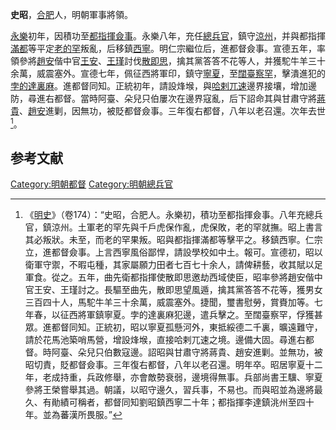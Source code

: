 '''史昭'''，[[合肥|合肥]]人，明朝軍事將領。

[[永乐_(明朝)|永樂]]初年，因積功至[[都指揮|都指揮]][[僉事|僉事]]。永樂八年，充任[[總兵官|總兵官]]，鎮守[[涼州|涼州]]，并與都指揮[[滿都|滿都]]等平定[[老的罕|老的罕]]叛亂，后移鎮[[西寧|西寧]]。明仁宗繼位后，進都督僉事。宣德五年，率領參將[[趙安_(軍事人物)|趙安]]偕中官[[王安|王安]]、[[王瑾|王瑾]]討伐[[散即思|散即思]]，擒其黨答答不花等人，并獲駝牛羊三十余萬，威震塞外。宣德七年，佩征西將軍印，鎮守[[寧夏|寧夏]]，至[[闊臺察罕|闊臺察罕]]，擊潰進犯的[[孛的達裏麻|孛的達裏麻]]。進都督同知。正統初年，請設烽堠，與[[哈剌兀速|哈剌兀速]]邊界接壤，增加邊防，尋進右都督。當時阿臺、朵兒只伯屢次在邊界寇亂，后下詔命其與甘肅守將[[蔣貴|蔣貴]]、[[趙安_(軍事人物)|趙安]]進剿，因無功，被貶都督僉事。三年復右都督，八年以老召還。次年去世<ref>《[[明史|明史]]》（卷174）：“史昭，合肥人。永樂初，積功至都指揮僉事。八年充總兵官，鎮涼州。土軍老的罕先與千戶虎保作亂，虎保敗，老的罕就撫。昭上書言其必叛狀。未至，而老的罕果叛。昭與都指揮滿都等擊平之。移鎮西寧。仁宗立，進都督僉事。上言西寧風俗鄙悍，請設學校如中土。報可。宣德初，昭以衛軍守禦，不暇屯種，其家屬願力田者七百七十余人，請俾耕藝，收其賦以足軍食。從之。五年，曲先衛都指揮使散即思邀劫西域使臣，昭率參將趙安偕中官王安、王瑾討之。長驅至曲先，散即思望風遁，擒其黨答答不花等，獲男女三百四十人，馬駝牛羊三十余萬，威震塞外。捷聞，璽書慰勞，賞賚加等。七年春，以征西將軍鎮寧夏。孛的達裏麻犯邊，遣兵擊之。至闊臺察罕，俘獲甚眾。進都督同知。正統初，昭以寧夏孤懸河外，東抵綏德二千裏，曠遠難守，請於花馬池築哨馬營，增設烽堠，直接哈剌兀速之境。邊備大固。尋進右都督。時阿臺、朵兒只伯數寇邊。詔昭與甘肅守將蔣貴、趙安進剿。並無功，被昭切責，貶都督僉事。三年復右都督，八年以老召還。明年卒。昭居寧夏十二年，老成持重，兵政修舉，亦會敵勢衰弱，邊境得無事。兵部尚書王驥、寧夏參將王榮嘗舉其過。朝議，以昭守邊久，習兵事，不易也。而與昭並為邊將最久、有勛績可稱者，都督同知劉昭鎮西寧二十年；都指揮李達鎮洮州至四十年。並為蕃漢所畏服。”</ref>。

==参考文献==
{{wikisource|明史/卷174}}
{{Reflist}}

{{明朝人物小作品}}

[[Category:明朝都督|Category:明朝都督]]
[[Category:明朝總兵官|Category:明朝總兵官]]